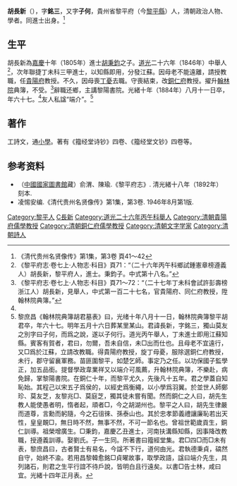 {{明清人物信息框
| 姓名 = 胡長新
| 原名 =
| 圖片名稱= 
| 圖片大小 = 220px
| 圖片說明 = 
| 最高職務 = 貴州銅仁府儒學教授
| 國家 = 大清
| 爵位 =
| 籍貫 = [[貴州|貴州]][[黎平府|黎平府]]
| 族裔 = 漢族
| 旗籍 = 
| 字號 = 
| 室名 = 
| 諡號 = 
| 出生日期 = [[嘉慶|嘉慶]]二十三年（1818年）
| 出生地點 = 
| 逝世日期 = [[光緒|光緒]]十年（1884年）
| 逝世地點 = 
| 墓葬 =
| 配偶 =
| 親屬 = （父）[[胡秉鈞|胡秉鈞]]
| 出身 = 
*道光二十六年丙午科舉人
*道光二十七年丁未科同進士出身
| 經歷 = 
| 著作 =
}}

'''胡長新'''（{{bd|1818年||1884年|catIdx=H胡}}），字'''銘三'''，又字'''子何'''，貴州省黎平府（今[[黎平縣|黎平縣]]）人，清朝政治人物、學者。同進士出身。<ref name="傳">《清代贵州名贤像传》第1集，第3卷 頁41～42</ref>

==生平==
胡長新為[[嘉慶|嘉慶]]十年（1805年）進士[[胡秉鈞|胡秉鈞]]之子。[[道光|道光]]二十六年（1846年）中舉人<ref>《黎平府志·卷七上·人物志·科目》頁71：“（二十六年丙午科鄉試鍾憲章榜遵義人）胡長新，黎平府人，進士。秉鈞子。中式第十八名。”</ref>，次年聯捷丁未科三甲進士，以知縣即用，分發江蘇。因母老不能遠離，請授教職，任[[貴陽府|貴陽府]]教授。不久，因母喪[[丁憂|丁憂]]去職。守喪結束，改[[銅仁府|銅仁府]]教授。擢升[[翰林院|翰林院]]典簿，不受。<ref>《黎平府志·卷七上·人物志·科目》頁71～72：“（二十七年丁未科會試許彭壽榜浙江人）胡長新，見舉人，中式第一百二十七名，官貴陽府、同仁府教授，陞翰林院典簿。”</ref>辭職还鄉，主講黎陽書院。光緒十年（1884年）八月十一日卒，年六十七。<ref name="傳" />友人私諡“端介”。<ref>黎庶昌《翰林院典簿胡君墓表》曰，光绪十年八月十一日，翰林院典簿黎平胡君卒，年六十七。明年五月十六日葬某里某山。君諱長新，字銘三，獨山莫友之別字曰子何，而爲之說，遂以子何行。道光丙午舉人，丁未進士即用江蘇知縣。賓客有賀者，君曰，勿爾，吾未自信，未□出而仕也。且母老不宜遠行，又□爲於江蘇，立請改教職。得貴陽府教授，旋丁母憂，服除選銅仁府教授，未行，郡守留襄軍務。苗匪圍黎平，如楚乞師。事定乃之任。以功保國子監學正，加五品銜。提督學政韋業祥又以端介可風薦，升翰林院典簿，不樂赴，病免歸，掌黎陽書院。在銅仁十年，而黎平尤久，先後凡十五年。君之學蓋自知恥始。其程己以宋五子爲侯的，以經史爲衡繩，以小學爲羽翼。於並世人師鄭珍、莫友芝，友黎兆□、莫庭芝，獨其徒未嘗有聞。然而銅仁之人曰，胡先生教人能使愚者明，惰者起，頑者□，今之胡湖州也。黎平之人曰，胡先生律嚴而道尊，言勳而躬隨，今之石徂徠、孫泰山也。其於忠孝節義禮讓廉恥若出天性，皇皇靦□，無日時不然，無事不然，不可一節名也。曾祖世範歲貢生，銅仁訓導。祖榮增廣生。□秉鈞，嘉慶乙丑進士，河南扶溝縣知縣，因事降改教職，授遵義訓導。娶劉氏。子一生同。所著書曰籀經堂集。君□四□而□未有表，黎庶昌曰，古者賢士有易名，今諡不下行，道何由光。君執德秉貞，碻然自守，始終不渝。若用昌黎韓愈銘□貞曜故事，取學政語，諡曰端介先生，具列諸石，則君之生平行誼不待戶說，皆明白且行遠矣。以書□告士林，咸曰宜。光緒十四年正月表。</ref>

==著作==
工詩文，通[[小学_(学问)|小學]]。著有《籀经堂诗钞》四卷、《籀经堂文钞》四卷等。

== 参考资料 ==
{{reflist}}

*（[[中國國家圖書館|中國國家圖書館]]藏）俞渭、陳瑜.《黎平府志》. 清光緒十八年（1892年） 刻本.
*凌惕安编.《清代贵州名贤像传》第1集，第3卷. 1946年8月第1版.

{{道光二十七年丁未科殿試金榜}}

{{Authority control}}

{{DEFAULTSORT:Hu胡}}
[[Category:黎平人|Category:黎平人]]
[[Category:胡姓|C長新]]
[[Category:道光二十六年丙午科舉人|Category:道光二十六年丙午科舉人]]
[[Category:清朝貴陽府儒學教授|Category:清朝貴陽府儒學教授]]
[[Category:清朝銅仁府儒學教授|Category:清朝銅仁府儒學教授]]
[[Category:清朝文字学家|Category:清朝文字学家]]
[[Category:清朝詩人|Category:清朝詩人]]